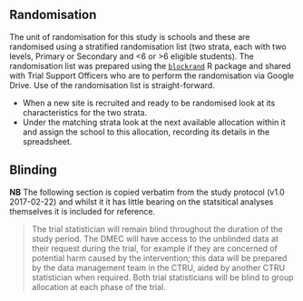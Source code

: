 ## Randomisation

The unit of randomisation for this study is schools and these are randomised using a stratified randomisation list (two strata, each with two levels, Primary or Secondary and <6 or >6 eligible students).  The randomisation list was prepared using the [`blockrand`](https://cran.r-project.org/web/packages/blockrand/index.html) R package and shared with Trial Support Officers who are to perform the randomisation via Google Drive.  Use of the randomisation list is straight-forward.

- When a new site is recruited and ready to be randomised look at its characteristics for the two strata.
- Under the matching strata look at the next available allocation within it and assign the school to this allocation, recording its details in the spreadsheet.

## Blinding

**NB** The following section is copied verbatim from the study protocol  (v1.0 2017-02-22) and whilst it it has little bearing on the statsitical analyses themselves it is included for reference.

> The trial statistician will remain blind throughout the duration of the study period.  The DMEC will have access to the unblinded data at their request during the trial, for example if they are concerned of potential harm caused by the intervention; this data will be prepared by the data management team in the CTRU, aided by another CTRU statistician when required.  Both trial statisticians will be blind to group allocation at each phase of the trial.
